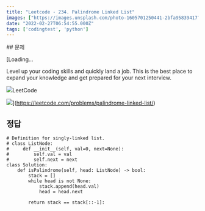 ```yaml
---
title: "Leetcode - 234. Palindrome Linked List"
images: ["https://images.unsplash.com/photo-1605701250441-2bfa95839417?crop=entropy&cs=tinysrgb&fit=max&fm=jpg&ixid=MnwxMTc3M3wwfDF8c2VhcmNofDF8fGxpbmt8ZW58MHx8fHwxNjQ1OTQ0OTMx&ixlib=rb-1.2.1&q=80&w=2000"]
date: "2022-02-27T06:54:55.000Z"
tags: ['codingtest', 'python']
---
```


<TOCInline toc={props.toc} asDisclosure />
## 문제

[Loading...

Level up your coding skills and quickly land a job. This is the best place to expand your knowledge and get prepared for your next interview.

![](https://leetcode.com/favicon-192x192.png)LeetCode

![](https://leetcode.com/static/images/LeetCode_Sharing.png)](https://leetcode.com/problems/palindrome-linked-list/)

## 정답

```
# Definition for singly-linked list.
# class ListNode:
#     def __init__(self, val=0, next=None):
#         self.val = val
#         self.next = next
class Solution:
    def isPalindrome(self, head: ListNode) -> bool:
        stack = []
        while head is not None:
            stack.append(head.val)
            head = head.next
            
        return stack == stack[::-1]:
```
